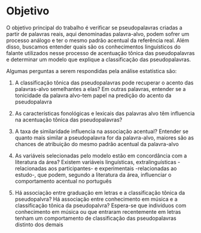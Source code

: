 # Objetivo

O objetivo principal do trabalho é verificar se pseudopalavras criadas a partir de
palavras reais, aqui denominadas palavra-alvo, podem sofrer um processo análogo e ter o mesmo padrão acentual da referência real. Além disso, buscamos entender quais são os conhecimentos linguísticos do falante utilizados nesse processo de acentuação tônica das
pseudopalavras e determinar um modelo que explique a classificação das pseudopalavras.

Algumas perguntas a serem respondidas pela análise estatística são: 

1. A classificação tônica das pseudopalavras pode recuperar o acento das palavras-alvo semelhantes a elas? Em outras palavras, entender se a tonicidade da palavra alvo-tem papel na predição do acento da pseudopalavra
 
  1.  As características fonológicas e lexicais das palavras alvo têm influencia na acentuação tônica das pseudopalavras? 

2.  A taxa de similaridade influencia na associação acentual?
Entender se quanto mais similar a pseudopalavra for da palavra-alvo, maiores são as 
chances de atribuição do mesmo padrão acentual da palavra-alvo

3. As variáveis selecionadas pelo modelo estão em concordância com a literatura 
da área?  Existem variáveis linguísticas, extralinguísticas -relacionadas aos participantes- e experimentais -relacionadas ao estudo-, que podem, segundo a literatura da área, influenciar o comportamento acentual no português

4. Há associação entre graduação em letras e a classificação tônica da pseudopalvra? Há associação entre conhecimento em música e a classificação tônica da pseudopalvra? Espera-se que indivíduos com conhecimento em música ou que entraram recentemente em letras tenham um comportamento de classificação das pseudopalavras distinto dos demais

